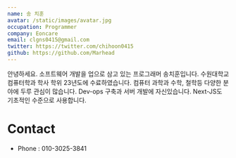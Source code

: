 ```yaml
---
name: 송 치훈
avatar: /static/images/avatar.jpg
occupation: Programmer
company: Eoncare
email: clgns0415@gmail.com
twitter: https://twitter.com/chihoon0415
github: https://github.com/Marhead
---
```


안녕하세요. 소프트웨어 개발을 업으로 삼고 있는 프로그래머 송치훈입니다. 수원대학교 컴퓨터학과 학사 학위 23년도에 수료하였습니다. 컴퓨터 과학과 수학, 철학등 다양한 분야에 두루 관심이 많습니다. Dev-ops 구축과 서버 개발에 자신있습니다. Next-JS도 기초적인 수준으로 사용합니다.

# Contact

- Phone : 010-3025-3841